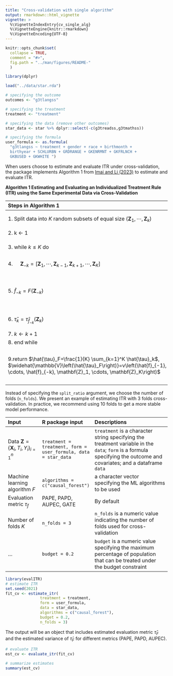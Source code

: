 ```yaml
---
title: "Cross-validation with single algorithm"
output: rmarkdown::html_vignette
vignette: >
  %\VignetteIndexEntry{cv_single_alg}
  %\VignetteEngine{knitr::rmarkdown}
  %\VignetteEncoding{UTF-8}
---
```


```r
knitr::opts_chunk$set(
  collapse = TRUE,
  comment = "#>",
  fig.path = "../man/figures/README-"
  )

library(dplyr)

load("../data/star.rda")

# specifying the outcome
outcomes <- "g3tlangss"

# specifying the treatment
treatment <- "treatment"

# specifying the data (remove other outcomes)
star_data <- star %>% dplyr::select(-c(g3treadss,g3tmathss))

# specifying the formula
user_formula <- as.formula(
  "g3tlangss ~ treatment + gender + race + birthmonth + 
  birthyear + SCHLURBN + GRDRANGE + GKENRMNT + GKFRLNCH + 
  GKBUSED + GKWHITE ")
```


When users choose to estimate and evaluate ITR under cross-validation, the package implements Algorithm 1 from [Imai and Li
(2023)](https://arxiv.org/abs/1905.05389) to estimate and evaluate ITR. 


**Algorithm 1 Estimating and Evaluating an Individualized Treatment Rule
(ITR) using the Same Experimental Data via Cross-Validation**

| Steps in Algorithm 1                                                                                                                                                                                | Function/object                                                                                                | Output                             |
|:----------------------------------------------------------------------------------------------------------------------------------------------------------------------------------------------------|:---------------------------------------------------------------------------------------------------------------|:-----------------------------------|
| 1\. Split data into $K$ random subsets of equal size $\left(\mathbf{Z}_1, \cdots, \mathbf{Z}_k\right)$                                                                                            | `caret::createFolds()` within `estimate_itr()`                                                                 | dataframe                          |
| 2\. k $\leftarrow$ 1                                                                                                                                                                                |                                                                                                                |                                    |
| 3\. while $k \leq K$ do                                                                                                                                                                             | for loop in `fit_itr()` within `estimate_itr()`                                                                |                                    |
| 4\. $\quad \mathbf{Z}_{-k}=\left[\mathbf{Z}_1, \cdots, \mathbf{Z}_{k-1}, \mathbf{Z}_{k+1}, \cdots, \mathbf{Z}_K\right]$                                                                        | `trainset` object                                                                                              | training data                      |
| 5\. $\hat{f}_{-k}=F\left(\mathbf{Z}_{-k}\right)$                                                                                                                                                   | modulized functions for each ML algoritms (e.g., `run_causal_forest()`) within `estimate_itr()`                | ITR (binary vector)                |
| 6\. $\hat{\tau}_k=\hat{\tau}_{\hat{f}_{-k}}\left(\mathbf{Z}_k\right)$                                                                                                                              | `compute_qoi()` function within `evaluate_itr()`                                                               | metrics for fold $k$               |
| 7\. $k \leftarrow k+1$                                                                                                                                                                              |                                                                                                                |                                    |
| 8\. end while                                                                                                                                                                                       |                                                                                                                |                                    |
| 9.return $\hat{\tau}_F=\frac{1}{K} \sum_{k=1}^K \hat{\tau}_k$, $\widehat{\mathbb{V}\left(\hat{\tau}_F\right)}=v\left(\hat{f}_{-1}, \cdots, \hat{f}_{-k}, \mathbf{Z}_1, \cdots, \mathbf{Z}_K\right)$ | `PAPEcv()` `PAPDcv()` and `getAupecOutput()` functions inside `compute_qoi()` function within `evaluate_itr()` | averaging the results across folds |


Instead of specifying the `split_ratio` argument, 
we choose the number of folds (`n_folds`). We present an example of estimating ITR with 3 folds cross-validation. 
In practice, we recommend using 10 folds to get a more stable model performance. 

| Input                                                            | R package input                                               | Descriptions                                                                                                                                                         |
|:-----------------------------------------------------------------|:---------------------------------------------------------------|:---------------------------------------------------------------------------------------------------------------------------------------------------------------------|
| Data $\mathbf{Z}=\left\{\mathbf{X}_i, T_i, Y_i\right\}_{i=1}^n$ | `treatment = treatment, form = user_formula, data = star_data` | `treatment` is a character string specifying the treatment variable in the `data`; `form` is a formula specifying the outcome and covariates; and a dataframe `data` |
| Machine learning algorithm $F$                                   | `algorithms = c("causal_forest")`                              | a character vector specifying the ML algorithms to be used                                                                                                           |
| Evaluation metric $\tau_f$                                       | PAPE, PAPD, AUPEC, GATE                                        | By default                                                                                                                                                           |
| Number of folds $K$                                              | `n_folds = 3`                                                  | `n_folds` is a numeric value indicating the number of folds used for cross-validation                                                                                |
| …                                                                | `budget = 0.2`                                                 | `budget` is a numeric value specifying the maximum percentage of population that can be treated under the budget constraint                                          |


```r
library(evalITR)
# estimate ITR 
set.seed(2021)
fit_cv <- estimate_itr(
               treatment = treatment,
               form = user_formula,
               data = star_data,
               algorithms = c("causal_forest"),
               budget = 0.2,
               n_folds = 3)

```

The output will be an object that
includes estimated evaluation metric $\hat{\tau}_F$ and the estimated
variance of $\hat{\tau}_F$ for different metrics (PAPE, PAPD, AUPEC).


```r
# evaluate ITR 
est_cv <- evaluate_itr(fit_cv)

# summarize estimates
summary(est_cv)
```
